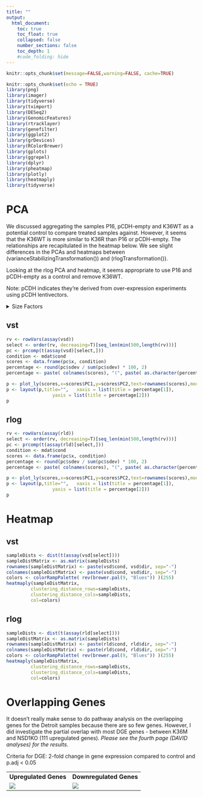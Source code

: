 ```yaml
---
title: ""
output:
  html_document:
    toc: true
    toc_float: true
    collapsed: false
    number_sections: false
    toc_depth: 1
    #code_folding: hide
---
```

```r
knitr::opts_chunk$set(message=FALSE,warning=FALSE, cache=TRUE)
```

```r
knitr::opts_chunk$set(echo = TRUE)
library(png)
library(imager)
library(tidyverse)
library(tximport)
library(DESeq2)
library(GenomicFeatures)
library(rtracklayer)
library(genefilter)
library(ggplot2)
library(grDevices)
library(RColorBrewer)
library(gplots)
library(ggrepel)
library(dplyr)
library(pheatmap)
library(plotly)
library(heatmaply)
library(tidyverse)
```

# PCA {.tabset}

We discussed aggregating the samples P16, pCDH-empty and K36WT as a potential control to compare treated samples against. However, it seems that the K36WT is more similar to K36R than P16 or pCDH-empty. The relationships are recapitulated in the heatmap below. We see slight differences in the PCAs and heatmaps between (varianceStabilizingTransformation()) and (rlogTransformation()).

Looking at the rlog PCA and heatmap, it seems appropriate to use P16 and pCDH-empty as a control and remove K36WT. 

Note: pCDH indicates they're derived from over-expression experiments using pCDH lentivectors.

<details>
<summary>Size Factors</summary>
<pre>
```r
setwd("~/testGitHub/Testing")

load("dds.RData")
load("mdat.RData")
load("vsd.RData")
load("rld.RData")

size_factors <- data.frame(estimateSizeFactorsForMatrix(counts(dds)))
names(size_factors)[names(size_factors) == "estimateSizeFactorsForMatrix.counts.dds.."] <- "Size Factor"
size_factors
```
</pre>
</details>

## vst
```r
rv <- rowVars(assay(vsd))
select <- order(rv, decreasing=T)[seq_len(min(500,length(rv)))]
pc <- prcomp(t(assay(vsd)[select,]))
condition <- mdat$cond
scores <- data.frame(pc$x, condition)
percentage <- round(pc$sdev / sum(pc$sdev) * 100, 2)
percentage <- paste( colnames(scores), "(", paste( as.character(percentage), "%", ")", sep="") )

p <- plot_ly(scores,x=scores$PC1,y=scores$PC2,text=rownames(scores),mode="markers",color=factor(condition),marker=list(size=11))
p <- layout(p,title="",   xaxis = list(title = percentage[1]),
                 yaxis = list(title = percentage[2]))
p

```

## rlog
```r
rv <- rowVars(assay(rld))
select <- order(rv, decreasing=T)[seq_len(min(500,length(rv)))]
pc <- prcomp(t(assay(rld)[select,]))
condition <- mdat$cond
scores <- data.frame(pc$x, condition)
percentage <- round(pc$sdev / sum(pc$sdev) * 100, 2)
percentage <- paste( colnames(scores), "(", paste( as.character(percentage), "%", ")", sep="") )

p <- plot_ly(scores,x=scores$PC1,y=scores$PC2,text=rownames(scores),mode="markers",color=factor(condition),marker=list(size=11))
p <- layout(p,title="",   xaxis = list(title = percentage[1]),
                 yaxis = list(title = percentage[2]))
p

```

# Heatmap {.tabset}

## vst
```r
sampleDists <- dist(t(assay(vsd[select])))
sampleDistMatrix <- as.matrix(sampleDists)
rownames(sampleDistMatrix) <- paste(vsd$cond, vsd$dir, sep="-")
colnames(sampleDistMatrix) <- paste(vsd$cond, vsd$dir, sep="-")
colors <- colorRampPalette( rev(brewer.pal(9, "Blues")) )(255)
heatmaply(sampleDistMatrix,
         clustering_distance_rows=sampleDists,
         clustering_distance_cols=sampleDists,
         col=colors)

```

## rlog
```r
sampleDists <- dist(t(assay(rld[select])))
sampleDistMatrix <- as.matrix(sampleDists)
rownames(sampleDistMatrix) <- paste(rld$cond, rld$dir, sep="-")
colnames(sampleDistMatrix) <- paste(rld$cond, rld$dir, sep="-")
colors <- colorRampPalette( rev(brewer.pal(9, "Blues")) )(255)
heatmaply(sampleDistMatrix,
         clustering_distance_rows=sampleDists,
         clustering_distance_cols=sampleDists,
         col=colors)

```

# Overlapping Genes

It doesn't really make sense to do pathway analysis on the overlapping genes for the Detroit samples because there are so few genes. However, I did investigate the partial overlap with most DGE genes - between K36M and NSD1KO (111 upregulated genes). *Please see the fourth page (DAVID analyses) for the results.*

Criteria for DGE: 2-fold change in gene expression compared to control and p.adj < 0.05

<table>
  <tr>
    <td align="middle">**Upregulated Genes**</td>
     <td align="middle">**Downregulated Genes**</td>
  </tr>
  <tr>
    <td valign="top"><img src="C:/users/Reinnier Padilla/Documents/testGitHub/Testing/upregulated_venn_diagramm.png"></td>
    <td valign="top"><img src="C:/users/Reinnier Padilla/Documents/testGitHub/Testing/downregulated_venn_diagramm_Detroit.png"></td>
  </tr>
 </table>

